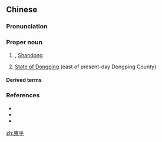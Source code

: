{{also|东平}}
==Chinese==
{{zh-forms|s=东平}}

===Pronunciation===
{{zh-pron
|m=Dōngpíng
|c=dung1 ping4
|cat=pn
}}

===Proper noun===
{{zh-proper}}

# {{w|Dongping County}}, [[Shandong]]
# {{lb|zh|historical}} [[w:Dongping County|State of Dongping]] (east of present-day Dongping County)

====Derived terms====
{{zh-der|東平相}}

===References===
* {{pedialite|Dongping County}}
* {{pedialite|東平|lang=zh}}
* {{cite-book
|last=Luo
|first=Guanzhong
|authorlink=w:Luo Guanzhong
|coauthors=
|year=2006
|title=Annotated [[s:Romance of the Three Kingdoms/Chapter 14#23|Romance of the Three Kingdoms/Chapter 14]], page 179, note 36
|language=Mandarin
|publisher=
|location=
|isbn=957911305X
}}

[[zh:東平]]